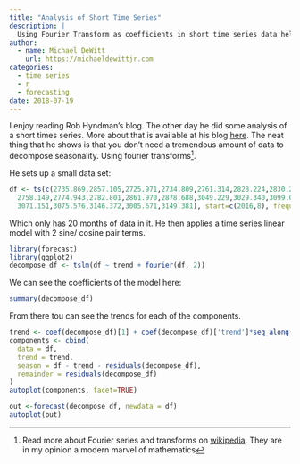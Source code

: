 ```yaml
---
title: "Analysis of Short Time Series"
description: |
  Using Fourier Transform as coefficients in short time series data helps with prediction.
author:
  - name: Michael DeWitt
    url: https://michaeldewittjr.com
categories:
  - time series
  - r
  - forecasting
date: 2018-07-19
---
```



I enjoy reading Rob Hyndman's blog. The other day he did some analysis of a short times series. More about that is available at his blog [here](https://robjhyndman.com/hyndsight/tslm-decomposition/). The neat thing that he shows is that you don't need a tremendous amount of data to decompose seasonality. Using fourier transforms^[Read more about Fourier series and transforms on [wikipedia](https://en.wikipedia.org/wiki/Fourier_transform). They are in my opinion a modern marvel of mathematics].

He sets up a small data set:

```r
df <- ts(c(2735.869,2857.105,2725.971,2734.809,2761.314,2828.224,2830.284,
  2758.149,2774.943,2782.801,2861.970,2878.688,3049.229,3029.340,3099.041,
  3071.151,3075.576,3146.372,3005.671,3149.381), start=c(2016,8), frequency=12)
```

Which only has 20 months of data in it. He then applies a time series linear model with 2 sine/ cosine pair terms.

```r
library(forecast)
library(ggplot2)
decompose_df <- tslm(df ~ trend + fourier(df, 2))
```

We can see the coefficients of the model here:

```r
summary(decompose_df)
```

From there tou can see the trends for each of the components.

```r
trend <- coef(decompose_df)[1] + coef(decompose_df)['trend']*seq_along(df)
components <- cbind(
  data = df,
  trend = trend,
  season = df - trend - residuals(decompose_df),
  remainder = residuals(decompose_df)
)
autoplot(components, facet=TRUE)
```


```r
out <-forecast(decompose_df, newdata = df)
autoplot(out)
```

